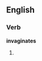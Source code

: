 ==English==

===Verb===
'''invaginates'''

# {{third-person singular of|invaginate}}
{{count page|[[Wiktionary:Page count]]}}